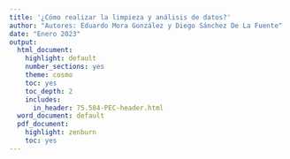 ```yaml
---
title: '¿Cómo realizar la limpieza y análisis de datos?'
author: "Autores: Eduardo Mora González y Diego Sánchez De La Fuente"
date: "Enero 2023"
output:
  html_document:
    highlight: default
    number_sections: yes
    theme: cosmo
    toc: yes
    toc_depth: 2
    includes:
      in_header: 75.584-PEC-header.html
  word_document: default
  pdf_document:
    highlight: zenburn
    toc: yes
---
```


<style>
body {
text-align: justify}


```r
knitr::opts_chunk$set(echo = TRUE)
```

Instalamos y cargamos las librerías necesarias.

```r

```


#Carga del fichero de datos

```r
library(readr)
datos <- read_csv("./fichero_original_datos.csv")
head(datos)
```

Ahora vamos a ver las estructura del juego de datos

```r
str(datos)
```

